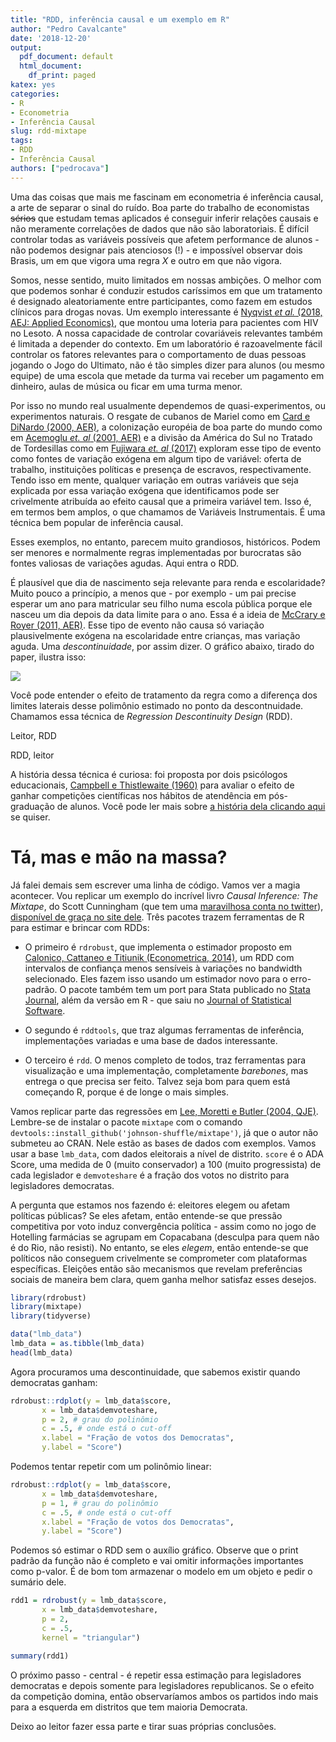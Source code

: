 ```yaml
---
title: "RDD, inferência causal e um exemplo em R"
author: "Pedro Cavalcante"
date: '2018-12-20'
output:
  pdf_document: default
  html_document: 
    df_print: paged
katex: yes
categories:
- R
- Econometria
- Inferência Causal
slug: rdd-mixtape
tags:
- RDD
- Inferência Causal
authors: ["pedrocava"]
---
```


Uma das coisas que mais me fascinam em econometria é inferência causal, a arte de separar o sinal do ruído. Boa parte do trabalho de economistas ~~sérios~~ que estudam temas aplicados é conseguir inferir relações causais e não meramente correlações de dados que não são laboratoriais. É difícil controlar todas as variáveis possíveis que afetem performance de alunos - não podemos designar pais atenciosos (!) - e impossível observar dois Brasis, um em que vigora uma regra $X$ e outro em que não vigora. 

Somos, nesse sentido, muito limitados em nossas ambições. O melhor com que podemos sonhar é conduzir estudos caríssimos em que um tratamento é designado aleatoriamente entre participantes, como fazem em estudos clínicos para drogas novas. Um exemplo interessante é [Nyqvist _et al._ (2018, AEJ: Applied Economics)](https://www.aeaweb.org/articles?id=10.1257/app.20160469), que montou uma loteria para pacientes com HIV no Lesoto. A nossa capacidade de controlar covariáveis relevantes também é limitada a depender do contexto. Em um laboratório é razoavelmente fácil controlar os fatores relevantes para o comportamento de duas pessoas jogando o Jogo do Ultimato, não é tão simples dizer para alunos (ou mesmo equipe) de uma escola que metade da turma vai receber um pagamento em dinheiro, aulas de música ou ficar em uma turma menor.

Por isso no mundo real usualmente dependemos de quasi-experimentos, ou experimentos naturais. O resgate de cubanos de Mariel como em [Card e DiNardo (2000, AER)](http://citeseerx.ist.psu.edu/viewdoc/download?doi=10.1.1.421.9316&rep=rep1&type=pdf), a colonização européia de boa parte do mundo como em [Acemoglu _et. al_ (2001, AER)](https://economics.mit.edu/files/4123) e a divisão da América do Sul no Tratado de Tordesillas como em [Fujiwara _et. al_ (2017)](http://www.tinbergen.nl/wp-content/uploads/2017/09/Felipe-Caicedo-27-Sept.pdf) exploram esse tipo de evento como fontes de variação exógena em algum tipo de variável: oferta de trabalho, instituições políticas e presença de escravos, respectivamente. Tendo isso em mente, qualquer variação em outras variáveis que seja explicada por essa variação exógena que identificamos pode ser crivelmente atribuída ao efeito causal que a primeira variável tem. Isso é, em termos bem amplos, o que chamamos de Variáveis Instrumentais. É uma técnica bem popular de inferência causal.

Esses exemplos, no entanto, parecem muito grandiosos, históricos. Podem ser menores e normalmente regras implementadas por burocratas são fontes valiosas de variações agudas. Aqui entra o RDD.

É plausível que dia de nascimento seja relevante para renda e escolaridade? Muito pouco a princípio, a menos que - por exemplo - um pai precise esperar um ano para matricular seu filho numa escola pública porque ele nasceu um dia depois da data limite para o ano. Essa é a ideia de [McCrary e Royer (2011, AER)](https://www.nber.org/papers/w12329). Esse tipo de evento não causa só variação plausivelmente exógena na escolaridade entre crianças, mas variação aguda. Uma _descontinuidade_, por assim dizer. O gráfico abaixo, tirado do paper, ilustra isso:

![](https://i.imgur.com/SoWHVFw.png)

Você pode entender o efeito de tratamento da regra como a diferença dos limites laterais desse polimônio estimado no ponto da descontnuidade. Chamamos essa técnica de _Regression Descontinuity Design_ (RDD). 

Leitor, RDD 

RDD, leitor

A história dessa técnica é curiosa: foi proposta por dois psicólogos educacionais, [Campbell e Thistlewaite (1960)](https://obsstudies.org/wp-content/uploads/2017/01/regression_discontinuity_all_comments-1.pdf) para avaliar o efeito de ganhar competições científicas nos hábitos de atendência em pós-graduação de alunos. Você pode ler mais sobre [a história dela clicando aqui](https://www.ipr.northwestern.edu/publications/docs/workingpapers/2007/IPR-WP-07-03.pdf) se quiser.

# Tá, mas e mão na massa?

Já falei demais sem escrever uma linha de código. Vamos ver a magia acontecer. Vou replicar um exemplo do incrível livro _Causal Inference: The Mixtape_, do Scott Cunningham (que tem uma [maravilhosa conta no twitter](https://twitter.com/causalinf)), [disponível de graça no site dele](http://scunning.com/cunningham_mixtape.pdf). 
Três pacotes trazem ferramentas de R para estimar e brincar com RDDs:

* O primeiro é ``rdrobust``, que implementa o estimador proposto em [Calonico, Cattaneo e Titiunik (Econometrica, 2014)](https://deepblue.lib.umich.edu/bitstream/handle/2027.42/109857/ecta1465.pdf?sequence=1&isAllowed=y), um RDD com intervalos de confiança menos sensíveis à variações no bandwidth selecionado. Eles fazem isso usando um estimador novo para o erro-padrão. O pacote também tem um port para Stata publicado no [Stata Journal](http://www-personal.umich.edu/~cattaneo/papers/Calonico-Cattaneo-Farrell-Titiunik_2017_Stata.pdf), além da versão em R - que saiu no [Journal of Statistical Software](http://citeseerx.ist.psu.edu/viewdoc/download?doi=10.1.1.429.1273&rep=rep1&type=pdf).

* O segundo é ``rddtools``, que traz algumas ferramentas de inferência, implementações variadas e uma base de dados interessante.

* O terceiro é ``rdd``. O menos completo de todos, traz ferramentas para visualização e uma implementação, completamente _barebones_, mas entrega o que precisa ser feito. Talvez seja bom para quem está começando R, porque é de longe o mais simples.

Vamos replicar parte das regressões em [Lee, Moretti e Butler (2004, QJE)](https://academic.oup.com/qje/article-abstract/119/3/807/1938834). Lembre-se de instalar o pacote ``mixtape`` com o comando ``devtools::install_github('johnson-shuffle/mixtape')``, já que o autor não submeteu ao CRAN. Nele estão as bases de dados com exemplos. Vamos usar a base ``lmb_data``, com dados eleitorais a nível de distrito. ``score`` é o ADA Score, uma medida de $0$ (muito conservador) a $100$ (muito progressista) de cada legislador e ``demvoteshare`` é a fração dos votos no distrito para legisladores democratas.

A pergunta que estamos nos fazendo é: eleitores elegem ou afetam políticas públicas? Se eles afetam, então entende-se que pressão competitiva por voto induz convergência política - assim como no jogo de Hotelling farmácias se agrupam em Copacabana (desculpa para quem não é do Rio, não resisti). No entanto, se eles _elegem_, então entende-se que políticos não conseguem crivelmente se comprometer com plataformas específicas. Eleições então são mecanismos que revelam preferências sociais de maneira bem clara, quem ganha melhor satisfaz esses desejos. 

```R
library(rdrobust)
library(mixtape)
library(tidyverse)

data("lmb_data")
lmb_data = as.tibble(lmb_data)
head(lmb_data)
```

Agora procuramos uma descontinuidade, que sabemos existir quando democratas ganham:

```R
rdrobust::rdplot(y = lmb_data$score,
       x = lmb_data$demvoteshare,
       p = 2, # grau do polinômio
       c = .5, # onde está o cut-off
       x.label = "Fração de votos dos Democratas",
       y.label = "Score") 
```

Podemos tentar repetir com um polinômio linear:

```R
rdrobust::rdplot(y = lmb_data$score,
       x = lmb_data$demvoteshare,
       p = 1, # grau do polinômio
       c = .5, # onde está o cut-off
       x.label = "Fração de votos dos Democratas",
       y.label = "Score") 
```

Podemos só estimar o RDD sem o auxílio gráfico. Observe que o print padrão da função não é completo e vai omitir informações importantes como p-valor. É de bom tom armazenar o modelo em um objeto e pedir o sumário dele.


```R
rdd1 = rdrobust(y = lmb_data$score,
       x = lmb_data$demvoteshare,
       p = 2,
       c = .5,
       kernel = "triangular")

summary(rdd1)
```

O próximo passo - central - é repetir essa estimação para legisladores democratas e depois somente para legisladores republicanos. Se o efeito da competição domina, então observaríamos ambos os partidos indo mais para a esquerda em distritos que tem maioria Democrata. 

Deixo ao leitor fazer essa parte e tirar suas próprias conclusões.







